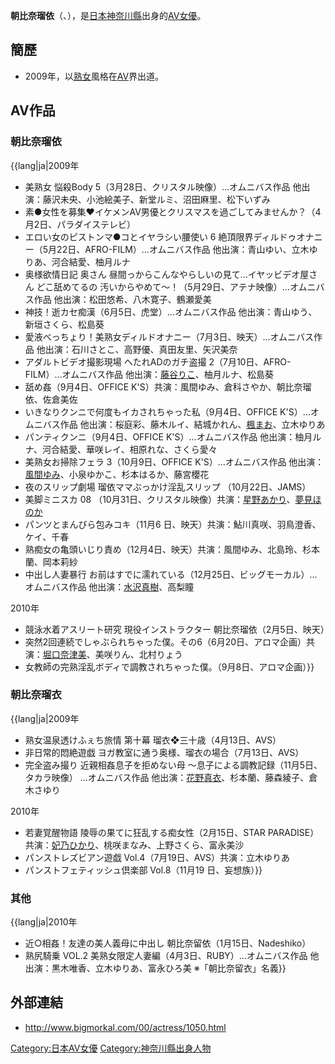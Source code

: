 {{otheruses|朝比奈瑠伊|subject={{lang|ja|'''朝比奈瑠依'''［あさひなるい］}}|other={{lang|ja|'''朝比奈るい'''［あさひなるい］}}}}
{{AV女優|
|モデル名={{lang|ja|朝比奈 瑠依}}
|ふりがな=あさひな るい
|画像ファイル=
|別名={{lang|ja|朝比奈 瑠衣<br />朝比奈 留依<br />朝比奈 留衣}}
|愛称=
|生年=1978
|生月=10
|生日=12
|出身地={{JPN}}[[神奈川縣|神奈川縣]]
|血液型=[[B型|B型]]
|時点=2009年
|身長=170
|体重=
|バスト=87
|ウエスト=58
|ヒップ=89
|カップ=E-65
|股下=
|靴=24.5
|身体備考=
|ジャンル=[[AV|AV]]
|AV出演期間=2009年 -
|活動備考=
|他の活動=
|その他=
}}

'''朝比奈瑠依'''（{{lang-ja|朝比奈 瑠依}}、{{bd|1978年|10月12日|}}），是[[日本|日本]][[神奈川縣|神奈川縣]]出身的[[AV女優|AV女優]]。

== 簡歷 ==
* 2009年，以[[熟女|熟女]]風格在[[AV|AV]]界出道。

== AV作品 ==
=== 朝比奈瑠依 ===
;{{lang|ja|2009年
*美熟女 悩殺Body 5（3月28日、クリスタル映像）…オムニバス作品 他出演：藤沢未央、小池絵美子、新堂ルミ、沼田麻里、松下いずみ
*素●女性を募集♥イケメンAV男優とクリスマスを過ごしてみませんか？（4月2日、パラダイステレビ）
*エロい女のピストンマ●コとイヤラシい腰使い 6 絶頂限界ディルドゥオナニー（5月22日、AFRO-FILM）…オムニバス作品 他出演：青山ゆい、立木ゆりあ、河合結愛、柚月ルナ
*奥様欲情日記 奥さん 昼間っからこんなやらしいの見て…イヤッビデオ屋さん どこ舐めてるの 汚いからやめて～！（5月29日、アテナ映像）…オムニバス作品 他出演：松田悠希、八木寛子、鶴瀬愛美
*神技！逝カセ痴漢（6月5日、虎堂）…オムニバス作品 他出演：青山ゆう、新垣さくら、松島葵
*愛液べっちょり！美熟女ディルドオナニー（7月3日、映天）…オムニバス作品 他出演：石川さとこ、高野優、真田友里、矢沢美奈
*アダルトビデオ撮影現場 へたれADのガチ盗撮 2（7月10日、AFRO-FILM）…オムニバス作品 他出演：[[藤谷りこ|藤谷りこ]]、柚月ルナ、松島葵
*舐め姦（9月4日、OFFICE K'S）共演：風間ゆみ、倉科さやか、朝比奈瑠依、佐倉美佐
*いきなりクンニで何度もイカされちゃった私（9月4日、OFFICE K'S）…オムニバス作品 他出演：桜庭彩、藤木ルイ、結城かれん、[[楓まお|楓まお]]、立木ゆりあ
*パンティクンニ（9月4日、OFFICE K'S）…オムニバス作品 他出演：柚月ルナ、河合結愛、華咲レイ、相原れな、さくら愛々
*美熟女お掃除フェラ 3（10月9日、OFFICE K'S）…オムニバス作品 他出演：[[風間ゆみ|風間ゆみ]]、小泉ゆかこ、杉本はるか、藤宮櫻花
*夜のスリップ劇場 瑠依ママぶっかけ淫乱スリップ （10月22日、JAMS）
*美脚ミニスカ 08  （10月31日、クリスタル映像）共演：[[星野あかり|星野あかり]]、[[夢見ほのか|夢見ほのか]]
*パンツとまんびら包みコキ（11月6 日、映天）共演：鮎川真咲、羽鳥澄香、ケイ、千春
*熟痴女の亀頭いじり責め（12月4日、映天）共演：風間ゆみ、北島玲、杉本蘭、岡本莉紗
*中出し人妻暴行 お前はすでに濡れている（12月25日、ビッグモーカル）…オムニバス作品 他出演：[[水沢真樹|水沢真樹]]、高梨瞳

;2010年
*競泳水着アスリート研究 現役インストラクター 朝比奈瑠依（2月5日、映天）
*突然2回連続でしゃぶられちゃった僕。その6（6月20日、アロマ企画）共演：[[堀口奈津美|堀口奈津美]]、美咲りん、北村りょう
*女教師の完熟淫乱ボディで調教されちゃった僕。（9月8日、アロマ企画）}}

=== 朝比奈瑠衣 ===
;{{lang|ja|2009年
*熟女温泉透けふぇち旅情 第十幕 瑠衣❖三十歳（4月13日、AVS）
*非日常的悶絶遊戯 ヨガ教室に通う奥様、瑠衣の場合（7月13日、AVS）
*完全盗み撮り 近親相姦息子を拒めない母 ～息子による調教記録（11月5日、タカラ映像） …オムニバス作品 他出演：[[花野真衣|花野真衣]]、杉本蘭、藤森綾子、倉木さゆり

;2010年
*若妻覚醒物語 陵辱の果てに狂乱する痴女性（2月15日、STAR PARADISE）共演：[[妃乃ひかり|妃乃ひかり]]、桃咲まなみ、上野さくら、富永美沙
*パンストレズビアン遊戯 Vol.4（7月19日、AVS）共演：立木ゆりあ
*パンストフェティッシュ倶楽部 Vol.8（11月19 日、妄想族）}}

=== 其他 ===
;{{lang|ja|2010年
*近○相姦！友達の美人義母に中出し 朝比奈留依（1月15日、Nadeshiko）
*熟尻騎乗 VOL.2 美熟女限定人妻編（4月3日、RUBY）…オムニバス作品 他出演：黒木唯香、立木ゆりあ、富永ひろ美  ※「朝比奈留衣」名義}}

== 外部連結 ==
* http://www.bigmorkal.com/00/actress/1050.html {{Wayback|url=http://www.bigmorkal.com/00/actress/1050.html |date=20150426055241 }}

{{DEFAULTSORT:Asahina Rui}}
[[Category:日本AV女優|Category:日本AV女優]]
[[Category:神奈川縣出身人物|Category:神奈川縣出身人物]]
